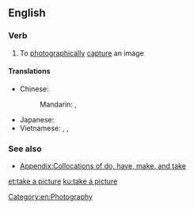 ==English==

===Verb===
{{en-verb|head=[[take]] a [[picture]]|takes a picture|taking a picture|took a picture|taken a picture}}

# {{label|en|idiomatic}} To [[photographically]] [[capture]] an image

====Translations====
{{trans-top|to photographically capture an image}}
* Chinese:
*: Mandarin: {{t+|cmn|照相|tr=ná|sc=Hani}}, {{t+|cmn|照相|tr=qǔ|sc=Hani}}
* Japanese: {{t+|ja|撮る|tr=とる, toru}}
* Vietnamese: {{t|vi|chụp hình}}, {{t+|vi|chụp ảnh}}, {{t+|vi|chụp}}
{{trans-bottom}}

===See also===
* [[Appendix:Collocations of do, have, make, and take]]

[[Category:en:Photography]]

[[et:take a picture]]
[[ku:take a picture]]